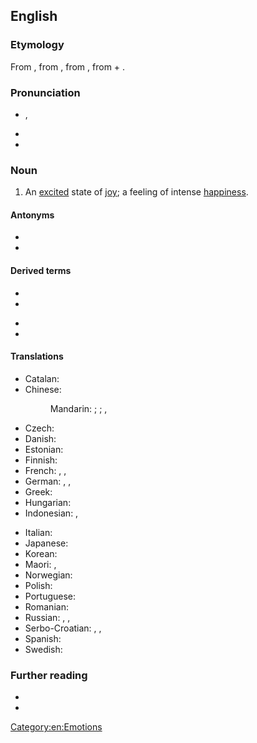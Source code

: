 ==English==
{{was wotd|2010|July|12}}
{{wikipedia}}

===Etymology===
From {{etyl|NL.|en}}, from {{der|en|grc|εὐφορία}}, from {{m|grc|εὔφορος||bearing well}}, from {{m|grc|εὖ||well}} + {{m|grc|φέρειν||to bear}}.

===Pronunciation===
* {{enPR|yo͞o-fôr′-ē-ə}}, {{IPA|/juːˈfɔːɹi.ə/|lang=en}}
* {{audio|en-us-euphoria.ogg|Audio (US)|lang=en}}
* {{rhymes|ɔːriə|lang=en}}

===Noun===
{{en-noun|~}}

# An [[excited]] state of [[joy]]; a feeling of intense [[happiness]].

====Antonyms====
* {{l|en|dysphoria}}
* {{l|en|bad trip}}

====Derived terms====
{{der-top}}
* {{l|en|euphoriant}}
* {{l|en|euphoric}}
{{der-mid}}
* {{l|en|euphorically}}
* {{l|en|euphorigenic}}
{{der-bottom}}

====Translations====
{{trans-top|an excited state of joy}}
* Catalan: {{t|ca|eufòria|f}}
* Chinese:
*: Mandarin: {{t+|cmn|欣快症|tr=xīnkuàizhèng|sc=Hani}}; {{t+|cmn|狂喜|tr=kuángxǐ|sc=Hani}}; {{t+|cmn|極樂|sc=Hani}}, {{t+|cmn|极乐|tr=jílè|sc=Hani}}
* Czech: {{t|cs|euforie|f}}
* Danish: {{t+|da|eufori}}
* Estonian: {{t|et|eufooria}}
* Finnish: {{t+|fi|euforia}}
* French: {{t+|fr|euphorie|f}}, {{qualifier|colloquial}} {{t+|fr|pêche|f}}, {{qualifier|colloquial}} {{t+|fr|frite|f}}
* German: {{t+|de|Euphorie|f}}, {{t|de|Hochgefühl|n}}, {{t+|de|Glücksgefühl|n}}
* Greek: {{t+|el|ευφορία|f}}
* Hungarian: {{t+|hu|eufória}}
* Indonesian: {{t|id|suka cita}}, {{t|id|gembira|alt=kegembiraan}}
{{trans-mid}}
* Italian: {{t+|it|euforia|f}}
* Japanese: {{t|ja|多幸感|tr=たこうかん, takōkan|sc=Jpan}}
* Korean: {{t|ko|다행증}}
* Maori: {{t|mi|manahau}}, {{t|mi|harikoa}}
* Norwegian: {{t|no|eufori|m}}
* Polish: {{t+|pl|euforia|f}}
* Portuguese: {{t+|pt|euforia|f}}
* Romanian: {{t+|ro|euforie|f}}
* Russian: {{t+|ru|эйфори́я|f}}, {{t|ru|ра́достное настрое́ние|n}}, {{t|ru|припо́днятое состоя́ние|n}}
* Serbo-Croatian: {{t+|sh|ushit|m}}, {{t+|sh|ushićenje|n}}, {{t+|sh|euforija|f}}
* Spanish: {{t+|es|euforia|f}}
* Swedish: {{t+|sv|eufori}}
{{trans-bottom}}

===Further reading===
* {{R:Century 1911}}
* {{R:OneLook}}

[[Category:en:Emotions]]